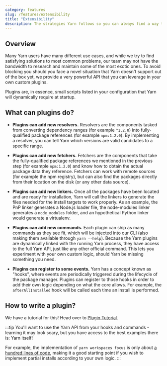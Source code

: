 ```yaml
---
category: features
slug: /features/extensibility
title: "Extensibility"
description: The strategies Yarn follows so you can always find a way to unblock yourself.
---
```


## Overview

Many Yarn users have many different use cases, and while we try to find satisfying solutions to most common problems, our team may not have the bandwidth to research and maintain some of the most exotic ones. To avoid blocking you should you face a novel situation that Yarn doesn't support out of the box yet, we provide a very powerful API that you can leverage in your own custom plugins.

Plugins are, in essence, small scripts listed in your configuration that Yarn will dynamically require at startup.

## What can plugins do?

- **Plugins can add new resolvers.** Resolvers are the components tasked from converting dependency ranges (for example `^1.2.0`) into fully-qualified package references (for example `npm:1.2.0`). By implementing a resolver, you can tell Yarn which versions are valid candidates to a specific range.

- **Plugins can add new fetchers.** Fetchers are the components that take the fully-qualified package references we mentioned in the previous step (for example `npm:1.2.0`) and know how to obtain the actual package data they reference. Fetchers can work with remote sources (for example the npm registry), but can also find the packages directly from their location on the disk (or any other data source).

- **Plugins can add new linkers.** Once all the packages have been located and are ready for installation, Yarn will call the linkers to generate the files needed for the install targets to work properly. As an example, the PnP linker generates a Node.js loader file, the node-modules linker generates a `node_modules` folder, and an hypothetical Python linker would generate a virtualenv.

- **Plugins can add new commands.** Each plugin can ship as many commands as they see fit, which will be injected into our CLI (also making them available through `yarn --help`). Because the Yarn plugins are dynamically linked with the running Yarn process, they have access to the full Yarn API, just like any other official command. This lets you experiment with your own custom logic, should Yarn be missing something you need.

- **Plugins can register to some events.** Yarn has a concept known as "hooks", where events are periodically triggered during the lifecycle of the package manager. Plugins can register to those hooks in order to add their own logic depending on what the core allows. For example, the `afterAllInstalled` hook will be called each time an install is performed.


## How to write a plugin?

We have a tutorial for this! Head over to [Plugin Tutorial](/advanced/plugin-tutorial).


:::tip
You'll want to use the Yarn API from your hooks and commands - learning it may look scary, but you have access to the best examples there is: Yarn itself!

For example, the implementation of `yarn workspaces focus` is only about [a hundred lines of code](https://github.com/yarnpkg/berry/blob/master/packages/plugin-workspace-tools/sources/commands/focus.ts), making it a good starting point if you wish to implement partial installs according to your own logic.
:::
